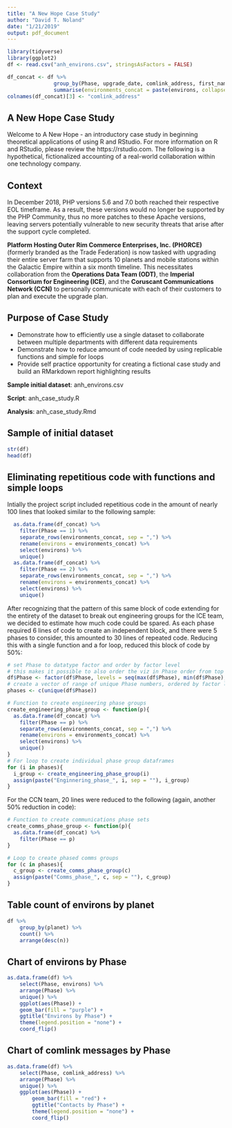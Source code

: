 ```yaml
---
title: "A New Hope Case Study"
author: "David T. Noland"
date: "1/21/2019"
output: pdf_document
---
```


```r
library(tidyverse)
library(ggplot2)
df <- read.csv("anh_environs.csv", stringsAsFactors = FALSE)

df_concat <- df %>%
               group_by(Phase, upgrade_date, comlink_address, first_name, account, plan, planet) %>%
               summarise(environments_concat = paste(environs, collapse = ","))
colnames(df_concat)[3] <- "comlink_address"
```

## A New Hope Case Study

Welcome to A New Hope - an introductory case study in beginning theoretical applications of using R and RStudio.  For
more information on R and RStudio, please review the https://rstudio.com. The following is a hypothetical, fictionalized
accounting of a real-world collaboration within one technology company.

## Context
In December 2018, PHP versions 5.6 and 7.0 both reached their respective EOL timeframe. As a result, these versions would no longer be supported by the PHP Community, thus no more patches to these Apache versions, leaving servers potentially vulnerable to new security threats that arise after the support cycle completed.

**Platform Hosting Outer Rim Commerce Enterprises, Inc. (PHORCE)** (formerly branded as the Trade Federation) is now tasked with upgrading their entire server farm that supports 10 planets and mobile stations within the Galactic Empire within a six month timeline.  This necessitates collaboration from the **Operations Data Team (ODT)**, the **Imperial Consortium for Engineering (ICE)**, and the **Coruscant Communications Network (CCN)** to personally communicate with each of their customers to plan and execute the upgrade plan.

## Purpose of Case Study
- Demonstrate how to efficiently use a single dataset to collaborate between multiple departments with different data
requirements
- Demonstrate how to reduce amount of code needed by using replicable functions and simple for loops
- Provide self practice opportunity for creating a fictional case study and build an RMarkdown report highlighting results

**Sample initial dataset**: anh_environs.csv

**Script**: anh_case_study.R

**Analysis**: anh_case_study.Rmd
\newpage

## Sample of initial dataset

```r
str(df)
head(df)
```

## Eliminating repetitious code with functions and simple loops

Intially the project script included repetitious code in the amount of nearly 100 lines that looked similar to the following sample:

```r
  as.data.frame(df_concat) %>% 
    filter(Phase == 1) %>%
    separate_rows(environments_concat, sep = ",") %>%
    rename(environs = environments_concat) %>%
    select(environs) %>% 
    unique()
  as.data.frame(df_concat) %>% 
    filter(Phase == 2) %>%
    separate_rows(environments_concat, sep = ",") %>%
    rename(environs = environments_concat) %>%
    select(environs) %>% 
    unique()
```

After recognizing that the pattern of this same block of code extending for the entirety of the dataset to break out engineering groups for the ICE team, we decided to estimate how much code could be spared.  As each phase required 6 lines of code to create an independent block, and there were 5 phases to consider, this amounted to 30 lines of repeated code.  Reducing this with a single function and a for loop, reduced this block of code by 50%:

```r
# set Phase to datatype factor and order by factor level
# this makes it possible to also order the viz in Phase order from top to bottom
df$Phase <- factor(df$Phase, levels = seq(max(df$Phase), min(df$Phase), by = -1))
# create a vector of range of unique Phase numbers, ordered by factor level
phases <- c(unique(df$Phase)) 

# Function to create engineering phase groups
create_engineering_phase_group <- function(p){
  as.data.frame(df_concat) %>% 
    filter(Phase == p) %>%
    separate_rows(environments_concat, sep = ",") %>%
    rename(environs = environments_concat) %>%
    select(environs) %>% 
    unique()
}
# For loop to create individual phase group dataframes
for (i in phases){
  i_group <- create_engineering_phase_group(i)
  assign(paste("Enginnering_phase_", i, sep = ""), i_group)
}
```

For the CCN team, 20 lines were reduced to the following (again, another 50% reduction in code):

```r
# Function to create communications phase sets
create_comms_phase_group <- function(p){
  as.data.frame(df_concat) %>%
    filter(Phase == p)
}

# Loop to create phased comms groups
for (c in phases){
  c_group <- create_comms_phase_group(c)
  assign(paste("Comms_phase_", c, sep = ""), c_group)
}
```
\newpage

## Table count of environs by planet

```r
df %>%
    group_by(planet) %>%
    count() %>%
    arrange(desc(n))
```

## Chart of environs by Phase

```r
as.data.frame(df) %>%
    select(Phase, environs) %>%
    arrange(Phase) %>%
    unique() %>%
    ggplot(aes(Phase)) +
    geom_bar(fill = "purple") +
    ggtitle("Environs by Phase") +
    theme(legend.position = "none") +
    coord_flip()
```

## Chart of comlink messages by Phase

```r
as.data.frame(df) %>%
    select(Phase, comlink_address) %>%
    arrange(Phase) %>%
    unique() %>%
    ggplot(aes(Phase)) +
        geom_bar(fill = "red") +
        ggtitle("Contacts by Phase") +
        theme(legend.position = "none") +
        coord_flip()
```